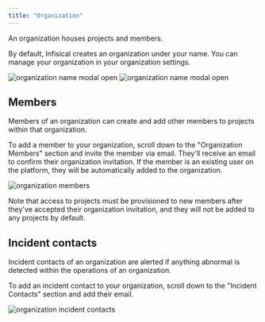 ```yaml
---
title: "Organization"
---
```


An organization houses projects and members.

By default, Infisical creates an organization under your name. You can manage your organization in your organization settings.

![organization name modal open](../../images/dashboard-name-modal-organization.png)
![organization name modal open](../../images/organization.png)

## Members

Members of an organization can create and add other members to projects within that organization.

To add a member to your organization, scroll down to the "Organization Members" section and invite the member via email. They'll receive an email to confirm their organization invitation. If the member is an existing user on the platform, they will be automatically added to the organization.

![organization members](../../images/organization-members.png)

<Note>
  Note that access to projects must be provisioned to new members after they've
  accepted their organization invitation, and they will not be added to any
  projects by default.
</Note>

## Incident contacts

Incident contacts of an organization are alerted if anything abnormal is detected within the operations of an organization.

To add an incident contact to your organization, scroll down to the "Incident Contacts" section and add their email.

![organization incident contacts](../../images/organization-ic.png)
